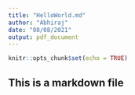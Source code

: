 ```yaml
---
title: "HelloWorld.md"
author: "Abhiraj"
date: "08/08/2021"
output: pdf_document
---
```


```r
knitr::opts_chunk$set(echo = TRUE)
```
## This is a markdown file

